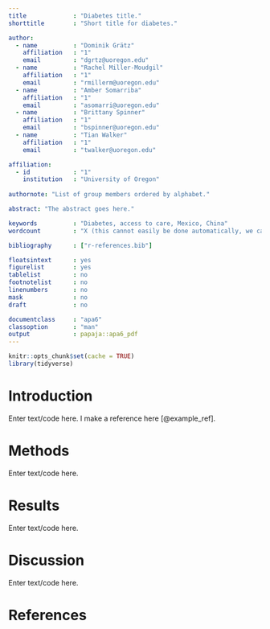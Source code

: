 ```yaml
---
title             : "Diabetes title."
shorttitle        : "Short title for diabetes."

author: 
  - name          : "Dominik Grätz"
    affiliation   : "1"
    email         : "dgrtz@uoregon.edu"
  - name          : "Rachel Miller-Moudgil"
    affiliation   : "1"
    email         : "rmillerm@uoregon.edu"
  - name          : "Amber Somarriba"
    affiliation   : "1"
    email         : "asomarri@uoregon.edu"
  - name          : "Brittany Spinner"
    affiliation   : "1"
    email         : "bspinner@uoregon.edu"
  - name          : "Tian Walker"
    affiliation   : "1"
    email         : "twalker@uoregon.edu"

affiliation:
  - id            : "1"
    institution   : "University of Oregon"
    
authornote: "List of group members ordered by alphabet."

abstract: "The abstract goes here."

keywords          : "Diabetes, access to care, Mexico, China"
wordcount         : "X (this cannot easily be done automatically, we can also just leave it out)"

bibliography      : ["r-references.bib"]

floatsintext      : yes
figurelist        : yes
tablelist         : no
footnotelist      : no
linenumbers       : no
mask              : no
draft             : no

documentclass     : "apa6"
classoption       : "man"
output            : papaja::apa6_pdf
---
```



```r
knitr::opts_chunk$set(cache = TRUE)
library(tidyverse)
```

# Introduction

Enter text/code here. I make a reference here [@example_ref].

# Methods

Enter text/code here.

# Results

Enter text/code here.

# Discussion

Enter text/code here.

\newpage

# References



















